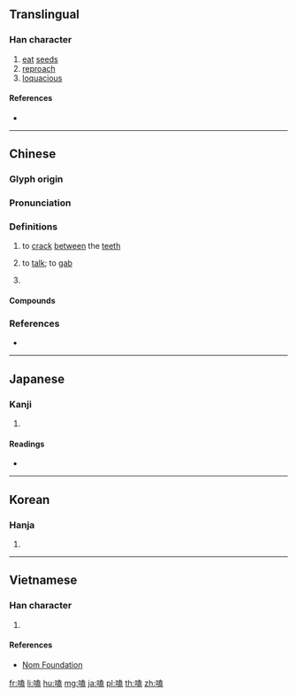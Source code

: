 {{character info/new}}
==Translingual==

===Han character===
{{Han char|rn=30|rad=口|as=10|sn=13|four=64017|canj=RGIT|ids=⿰口盍}}

# [[eat]] [[seed]]s
# [[reproach]]
# [[loquacious]]

====References====
* {{Han ref|kx=0202.240|dkj=04068|dj=0425.050|hdz=10665.020|uh=55D1|ud=21969|bh=B6DF|bd=46815}}

----

==Chinese==
{{zh-forms}}

===Glyph origin===
{{Han etym}}

===Pronunciation===
{{zh-pron
|m=kè
|c=gaap3,haap3,ngap1,hap6
|mc=y
|oc=y
|cat=
}}

===Definitions===
{{zh-hanzi}}

# to [[crack]] [[between]] the [[teeth]]
#: {{zh-x|嗑 瓜子|to '''crack''' melon seeds}}
# to [[talk]]; to [[gab]]
#: {{zh-x|嘮{lào}嗑{kē}|to chat}}
# {{alternative form of|喝|lang=zh}}

====Compounds====
{{zh-der|嗑嗑|嗑瓜子|嗑牙|嗑西北風|嘮嗑|嗑牙料嘴}}

===References===
* {{R:yue:mfccd}}

----

==Japanese==

===Kanji===
{{ja-kanji|grade=|rs=口10}}

# {{defn|lang=ja|sort=口10}}

====Readings====
* {{ja-readings|on=[[こう]] (kō)|kun=[[おしやべり]] (oshiyaberi), [[あう]] (au), [[のむ]] (nomu), [[かたる]] (kataru)}}

----

==Korean==

===Hanja===
{{ko-hanja|hangeul=합|rv=hap|mr=hap}}

# {{defn|lang=ko|sort=口10}}

----

==Vietnamese==

===Han character===
{{vi-hantu|[[hạp]]|rs=口10}}

# {{defn|lang=vi|sort=口10}}

====References====
* [http://nomfoundation.org/common/nom_details.php?codepoint=55d1 Nom Foundation]

[[fr:嗑]]
[[li:嗑]]
[[hu:嗑]]
[[mg:嗑]]
[[ja:嗑]]
[[pl:嗑]]
[[th:嗑]]
[[zh:嗑]]
